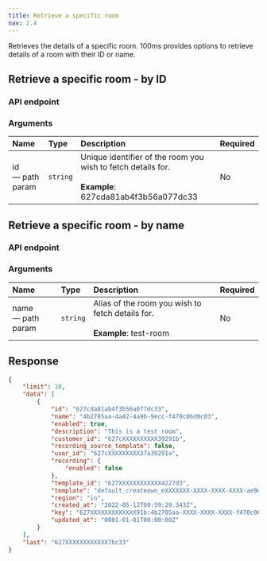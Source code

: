 ```yaml
---
title: Retrieve a specific room
nav: 2.4
---
```


Retrieves the details of a specific room. 100ms provides options to retrieve details of a room with their ID or name.

## Retrieve a specific room - by ID

### API endpoint

<GetRequest title="https://api.100ms.live/v2/rooms/<room_id>" />

### Arguments

| Name                  | Type     | Description                                                                                                  | Required |
| :-------------------- | :------- | :----------------------------------------------------------------------------------------------------------- | :------- |
| id <br/> — path param | `string` | Unique identifier of the room you wish to fetch details for. <br/><br/>**Example**: 627cda81ab4f3b56a077dc33 | No       |

## Retrieve a specific room - by name

### API endpoint

<GetRequest title="https://api.100ms.live/v2/rooms?name=<room_name>" />

### Arguments

| Name                    | Type     | Description                                                                       | Required |
| :---------------------- | :------- | :-------------------------------------------------------------------------------- | :------- |
| name <br/> — path param | `string` | Alias of the room you wish to fetch details for. <br/><br/>**Example**: test-room | No       |

## Response

```json
{
    "limit": 10,
    "data": [
        {
            "id": "627cda81ab4f3b56a077dc33",
            "name": "4b2705aa-4a42-4a9b-9ecc-f470c06d0c03",
            "enabled": true,
            "description": "This is a test room",
            "customer_id": "627cXXXXXXXXXX39291b",
            "recording_source_template": false,
            "user_id": "627cXXXXXXXXX37a39291a",
            "recording": {
                "enabled": false
            },
            "template_id": "627XXXXXXXXXXXX4227d3",
            "template": "default_createown_eXXXXXXX-XXXX-XXXX-XXXX-ae9e95891e31",
            "region": "in",
            "created_at": "2022-05-12T09:59:29.343Z",
            "key": "627XXXXXXXXXXXXX91b:4b2705aa-XXXX-XXXX-XXXX-f470c06d0c03",
            "updated_at": "0001-01-01T00:00:00Z"
        }
    ],
    "last": "627XXXXXXXXXXXX7bc33"
}
```

